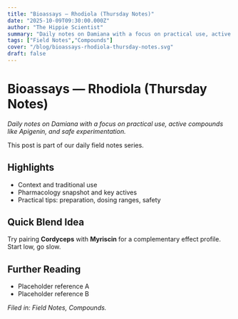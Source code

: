 ```yaml
---
title: "Bioassays — Rhodiola (Thursday Notes)"
date: "2025-10-09T09:30:00.000Z"
author: "The Hippie Scientist"
summary: "Daily notes on Damiana with a focus on practical use, active compounds like Apigenin, and safe experimentation."
tags: ["Field Notes","Compounds"]
cover: "/blog/bioassays-rhodiola-thursday-notes.svg"
draft: false
---
```



# Bioassays — Rhodiola (Thursday Notes)

_Daily notes on Damiana with a focus on practical use, active compounds like Apigenin, and safe experimentation._

<Callout emoji="🌿">This post is part of our daily field notes series.</Callout>

## Highlights

- Context and traditional use
- Pharmacology snapshot and key actives
- Practical tips: preparation, dosing ranges, safety

## Quick Blend Idea

Try pairing **Cordyceps** with **Myriscin** for a complementary effect profile. Start low, go slow.

## Further Reading

- Placeholder reference A
- Placeholder reference B

*Filed in: Field Notes, Compounds.*
